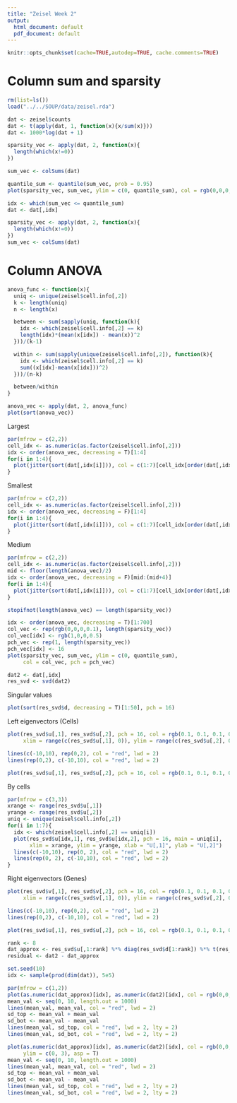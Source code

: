 ```yaml
---
title: "Zeisel Week 2"
output:
  html_document: default
  pdf_document: default
---
```


```r
knitr::opts_chunk$set(cache=TRUE,autodep=TRUE, cache.comments=TRUE)
```

Column sum and sparsity
===

```r
rm(list=ls())
load("../../SOUP/data/zeisel.rda")

dat <- zeisel$counts
dat <- t(apply(dat, 1, function(x){x/sum(x)}))
dat <- 1000*log(dat + 1)
```


```r
sparsity_vec <- apply(dat, 2, function(x){
  length(which(x!=0))
})

sum_vec <- colSums(dat)
```

```r
quantile_sum <- quantile(sum_vec, prob = 0.95)
plot(sparsity_vec, sum_vec, ylim = c(0, quantile_sum), col = rgb(0,0,0,0.1), pch = 16)
```

```r
idx <- which(sum_vec <= quantile_sum)
dat <- dat[,idx]

sparsity_vec <- apply(dat, 2, function(x){
  length(which(x!=0))
})
sum_vec <- colSums(dat)
```

Column ANOVA
===

```r
anova_func <- function(x){
  uniq <- unique(zeisel$cell.info[,2])
  k <- length(uniq)
  n <- length(x)

  between <- sum(sapply(uniq, function(k){
    idx <- which(zeisel$cell.info[,2] == k)
    length(idx)*(mean(x[idx]) - mean(x))^2
  }))/(k-1)

  within <- sum(sapply(unique(zeisel$cell.info[,2]), function(k){
    idx <- which(zeisel$cell.info[,2] == k)
    sum((x[idx]-mean(x[idx]))^2)
  }))/(n-k)

  between/within
}

anova_vec <- apply(dat, 2, anova_func)
plot(sort(anova_vec))
```


Largest

```r
par(mfrow = c(2,2))
cell_idx <- as.numeric(as.factor(zeisel$cell.info[,2]))
idx <- order(anova_vec, decreasing = T)[1:4]
for(i in 1:4){
  plot(jitter(sort(dat[,idx[i]])), col = c(1:7)[cell_idx[order(dat[,idx[i]])]])
}
```

Smallest

```r
par(mfrow = c(2,2))
cell_idx <- as.numeric(as.factor(zeisel$cell.info[,2]))
idx <- order(anova_vec, decreasing = F)[1:4]
for(i in 1:4){
  plot(jitter(sort(dat[,idx[i]])), col = c(1:7)[cell_idx[order(dat[,idx[i]])]])
}
```

Medium

```r
par(mfrow = c(2,2))
cell_idx <- as.numeric(as.factor(zeisel$cell.info[,2]))
mid <- floor(length(anova_vec)/2)
idx <- order(anova_vec, decreasing = F)[mid:(mid+4)]
for(i in 1:4){
  plot(jitter(sort(dat[,idx[i]])), col = c(1:7)[cell_idx[order(dat[,idx[i]])]])
}
```


```r
stopifnot(length(anova_vec) == length(sparsity_vec))

idx <- order(anova_vec, decreasing = T)[1:700]
col_vec <- rep(rgb(0,0,0,0.1), length(sparsity_vec))
col_vec[idx] <- rgb(1,0,0,0.5)
pch_vec <- rep(1, length(sparsity_vec))
pch_vec[idx] <- 16
plot(sparsity_vec, sum_vec, ylim = c(0, quantile_sum),
     col = col_vec, pch = pch_vec)

```

```r
dat2 <- dat[,idx]
res_svd <- svd(dat2)
```

Singular values

```r
plot(sort(res_svd$d, decreasing = T)[1:50], pch = 16)
```

Left eigenvectors (Cells)

```r
plot(res_svd$u[,1], res_svd$u[,2], pch = 16, col = rgb(0.1, 0.1, 0.1, 0.25),
     xlim = range(c(res_svd$u[,1], 0)), ylim = range(c(res_svd$u[,2], 0)))

lines(c(-10,10), rep(0,2), col = "red", lwd = 2)
lines(rep(0,2), c(-10,10), col = "red", lwd = 2)
```

```r
plot(res_svd$u[,1], res_svd$u[,2], pch = 16, col = rgb(0.1, 0.1, 0.1, 0.25), xlim = c(-0.025, -0.01), ylim = c(-0.02, 0.02))
```

By cells 

```r
par(mfrow = c(3,3))
xrange <- range(res_svd$u[,1])
yrange <- range(res_svd$u[,2])
uniq <- unique(zeisel$cell.info[,2])
for(i in 1:7){
  idx <- which(zeisel$cell.info[,2] == uniq[i])
  plot(res_svd$u[idx,1], res_svd$u[idx,2], pch = 16, main = uniq[i],
       xlim = xrange, ylim = yrange, xlab = "U[,1]", ylab = "U[,2]")
  lines(c(-10,10), rep(0, 2), col = "red", lwd = 2)
  lines(rep(0, 2), c(-10,10), col = "red", lwd = 2)
}
```

Right eigenvectors (Genes)

```r
plot(res_svd$v[,1], res_svd$v[,2], pch = 16, col = rgb(0.1, 0.1, 0.1, 0.25),
     xlim = range(c(res_svd$v[,1], 0)), ylim = range(c(res_svd$v[,2], 0)))

lines(c(-10,10), rep(0,2), col = "red", lwd = 2)
lines(rep(0,2), c(-10,10), col = "red", lwd = 2)
```

```r
plot(res_svd$u[,1], res_svd$u[,2], pch = 16, col = rgb(0.1, 0.1, 0.1, 0.25), xlim = c(-0.025, -0.01), ylim = c(-0.025, 0.025))
```


```r
rank <- 8
dat_approx <- res_svd$u[,1:rank] %*% diag(res_svd$d[1:rank]) %*% t(res_svd$v[,1:rank])
residual <- dat2 - dat_approx

set.seed(10)
idx <- sample(prod(dim(dat)), 5e5)

par(mfrow = c(1,2))
plot(as.numeric(dat_approx)[idx], as.numeric(dat2)[idx], col = rgb(0,0,0,0.1), pch = 16, asp = T)
mean_val <- seq(0, 10, length.out = 1000)
lines(mean_val, mean_val, col = "red", lwd = 2)
sd_top <- mean_val + mean_val
sd_bot <- mean_val - mean_val
lines(mean_val, sd_top, col = "red", lwd = 2, lty = 2)
lines(mean_val, sd_bot, col = "red", lwd = 2, lty = 2)

plot(as.numeric(dat_approx)[idx], as.numeric(dat2)[idx], col = rgb(0,0,0,0.1), pch = 16, xlim = c(0,3),
     ylim = c(0, 3), asp = T)
mean_val <- seq(0, 10, length.out = 1000)
lines(mean_val, mean_val, col = "red", lwd = 2)
sd_top <- mean_val + mean_val
sd_bot <- mean_val - mean_val
lines(mean_val, sd_top, col = "red", lwd = 2, lty = 2)
lines(mean_val, sd_bot, col = "red", lwd = 2, lty = 2)
```
